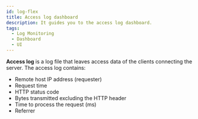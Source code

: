 ```yaml
---
id: log-flex
title: Access log dashboard
description: It guides you to the access log dashboard.
tags:
  - Log Monitoring
  - Dashboard
  - UI
---
```


<!-- 현재 11번가 전용이라 제외 -->

**Access log** is a log file that leaves access data of the clients connecting the server. The access log contains: 

- Remote host IP address (requester)
- Request time
- HTTP status code
- Bytes transmitted excluding the HTTP header
- Time to process the request (ms)
- Referrer
